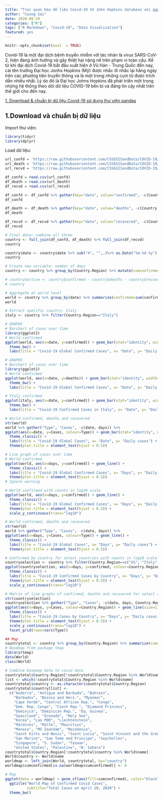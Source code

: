 ```yaml
---
title: "Trực quan hóa dữ liệu Covid-19 từ John Hopkins database với ggplot2"
author: "Cuong Sai"
date: 2020-08-29
categories: ["R"]
tags: ["R Markdown", "Covid-19", "Data Visualization"]
featured: yes
---
```


```r
knitr::opts_chunk$set(eval  = TRUE)
```


Covid-19 là một đại dịch bệnh truyền nhiễm với tác nhân là virus SARS-CoV-2, hiện đang ảnh hưởng và gây thiệt hại nặng nề trên phạm vi toàn cầu. Kể từ khi đại dịch Covid-19 bắt đầu xuất hiện ở Vũ Hán - Trung Quốc đến nay, cái tên trường Đại học Jonhs Hopkins (Mỹ) được nhắc đi nhắc lại hằng ngày trên các phương tiện truyền thông và là một trong những cụm từ được trích dẫn nhiều nhất. Lý do đó là Đại học Johns Hopkins đã phát triển một trong những hệ thống theo dõi dữ liệu COVID-19 bền bỉ và đáng tin cậy nhất trên thế giới cho đến nay.

[1. Download & chuẩn bị dữ liệu Covid-19 sử dụng thư viện pandas](#sec1)

## 1.Download và chuẩn bị dữ liệu {#sec1}


Import thư viện:

```r
library(tidyr)
library(dplyr)
```


Load dữ liệu:
```r
url_confd = 'https://raw.githubusercontent.com/CSSEGISandData/COVID-19/master/csse_covid_19_data/csse_covid_19_time_series/time_series_covid19_confirmed_global.csv'
url_death = 'https://raw.githubusercontent.com/CSSEGISandData/COVID-19/master/csse_covid_19_data/csse_covid_19_time_series/time_series_covid19_deaths_global.csv'
url_recvd = 'https://raw.githubusercontent.com/CSSEGISandData/COVID-19/master/csse_covid_19_data/csse_covid_19_time_series/time_series_covid19_recovered_global.csv'

df_confd = read.csv(url_confd)
df_death = read.csv(url_death)
df_recvd = read.csv(url_recvd)
```


```r
df_confd <- df_confd %>% gather(key="date", value="confirmed", -c(Country.Region, Province.State, Lat, Long)) %>% group_by(Country.Region, date) %>% summarize(confirmed=sum(confirmed))
df_confd
```

```r
df_death <- df_death %>% gather(key="date", value="deaths", -c(Country.Region, Province.State, Lat, Long)) %>% group_by(Country.Region, date) %>% summarize(deaths=sum(deaths))
df_death
```


```r
df_recvd <- df_recvd %>% gather(key="date", value="recovered", -c(Country.Region, Province.State, Lat, Long)) %>% group_by(Country.Region, date) %>% summarize(recovered=sum(recovered))
df_recvd
```

```r
# Final data: combine all three
country <- full_join(df_confd, df_death) %>% full_join(df_recvd)
country
```

```r
country$date <- country$date %>% sub("X", "",.)%>% as.Date("%m.%d.%y")
country
```

```r
# Create new variable: number of days
country <- country %>% group_by(Country.Region) %>% mutate(cumconfirmed=cumsum(confirmed), days = date - first(date) + 1)
```

```r
# country$active <- country$confirmed - country$deaths - country$recovered
# country
```


```r
# Aggregate at world level
world <- country %>% group_by(date) %>% summarize(confirmed=sum(confirmed), cumconfirmed=sum(cumconfirmed), deaths=sum(deaths), recovered=sum(recovered)) %>% mutate(days = date - first(date) + 1)
world
```


```r
# Extract specific country: Italy
italy <- country %>% filter(Country.Region=="Italy")
```



```r
# GRAPHS
# Barchart of cases over time
library(ggplot2)
# World confirmed
ggplot(world, aes(x=date, y=confirmed)) + geom_bar(stat="identity", width=0.2, color = "blue") +
  theme_bw() +
  labs(title = "Covid-19 Global Confirmed Cases", x= "Date", y= "Daily confirmed cases") 
```

```r
# GRAPHS
# Barchart of cases over time
library(ggplot2)
# World confirmed
ggplot(world, aes(x=date, y=deaths)) + geom_bar(stat="identity", width=0.2, color = "green") +
  theme_bw() +
  labs(title = "Covid-19 Global Confirmed Cases", x= "Date", y= "Daily death case") 
```

```r
# Italy confirmed
ggplot(italy, aes(x=date, y=confirmed)) + geom_bar(stat="identity", width=0.3) +
  theme_bw() +
  labs(title = "Covid-19 Confirmed Cases in Italy", x= "Date", y= "Daily confirmed cases")
```


```r
# World confirmed, deaths and recovered
str(world)
world %>% gather("Type", "Cases", -c(date, days)) %>%
ggplot(aes(x=date, y=Cases, colour=Type)) + geom_bar(stat="identity", width=0.2, fill="white") +
  theme_classic() +
  labs(title = "Covid-19 Global Cases", x= "Date", y= "Daily cases") +
  theme(plot.title = element_text(hjust = 0.5))
```


```r
# Line graph of cases over time
# World confirmed
ggplot(world, aes(x=days, y=confirmed)) + geom_line() +
  theme_classic() +
  labs(title = "Covid-19 Global Confirmed Cases", x= "Days", y= "Daily confirmed cases") +
  theme(plot.title = element_text(hjust = 0.5))
# Ignore warning
```

```r
# World confirmed with counts in log10 scale
ggplot(world, aes(x=days, y=confirmed)) + geom_line() +
  theme_classic() +
  labs(title = "Covid-19 Global Confirmed Cases", x= "Days", y= "Daily confirmed cases  (log scale)") +
  theme(plot.title = element_text(hjust = 0.5)) +
  scale_y_continuous(trans="log10")
```

```r
# World confirmed, deaths and recovered
str(world)
world %>% gather("Type", "Cases", -c(date, days)) %>%
ggplot(aes(x=days, y=Cases, colour=Type)) + geom_line() +
  theme_classic() +
  labs(title = "Covid-19 Global Cases", x= "Days", y= "Daily cases") +
  theme(plot.title = element_text(hjust = 0.5))
```


```r
# Confirmed by country for select countries with counts in log10 scale
countryselection <- country %>% filter(Country.Region==c("US", "Italy", "China", "France", "United Kingdom", "Germany"))
ggplot(countryselection, aes(x=days, y=confirmed, colour=Country.Region)) + geom_line(size=1) +
  theme_classic() +
  labs(title = "Covid-19 Confirmed Cases by Country", x= "Days", y= "Daily confirmed cases (log scale)") +
  theme(plot.title = element_text(hjust = 0.5)) +
  scale_y_continuous(trans="log10")
```

```r
# Matrix of line graphs of confirmed, deaths and recovered for select countries in log10 scale
str(countryselection)
countryselection %>% gather("Type", "Cases", -c(date, days, Country.Region)) %>%
ggplot(aes(x=days, y=Cases, colour=Country.Region)) + geom_line(size=1) +
  theme_classic() +
  labs(title = "Covid-19 Cases by Country", x= "Days", y= "Daily cases (log scale)") +
  theme(plot.title = element_text(hjust = 0.5)) +
  scale_y_continuous(trans="log10") +
  facet_grid(rows=vars(Type))
```


```r
## Map
countrytotal <- country %>% group_by(Country.Region) %>% summarize(cumconfirmed=sum(confirmed), cumdeaths=sum(deaths), cumrecovered=sum(recovered))
# Basemap from package tmap
library(tmap)
data(World)
class(World)

# Combine basemap data to covid data
countrytotal$Country.Region[!countrytotal$Country.Region %in% World$name]
list <- which(!countrytotal$Country.Region %in% World$name)
countrytotal$country <- as.character(countrytotal$Country.Region)
countrytotal$country[list] <-
  c("Andorra", "Antigua and Barbuda", "Bahrain",
    "Barbados", "Bosnia and Herz.", "Myanmar",
    "Cape Verde", "Central African Rep.", "Congo",
    "Dem. Rep. Congo", "Czech Rep.", "Diamond Princess",
    "Dominica", "Dominican Rep.", "Eq. Guinea",
    "Swaziland", "Grenada", "Holy See",
    "Korea", "Lao PDR", "Liechtenstein",
    "Maldives", "Malta", "Mauritius",
    "Monaco", "MS Zaandam", "Macedonia",
    "Saint Kitts and Nevis", "Saint Lucia", "Saint Vincent and the Grenadines",
    "San Marino", "Sao Tome and Principe", "Seychelles",
    "Singapore", "S. Sudan", "Taiwan",
    "United States", "Palestine", "W. Sahara")
countrytotal$Country.Region[!countrytotal$country %in% World$name]
World$country <- World$name
worldmap <- left_join(World, countrytotal, by="country")
worldmap$cumconfirmed[is.na(worldmap$cumconfirmed)] <- 0
```

```r
# Map
ggplot(data = worldmap) + geom_sf(aes(fill=cumconfirmed), color="black") +
  ggtitle("World Map of Confirmed Covid Cases",
          subtitle="Total Cases on April 20, 2020") +
  theme_bw()
```


